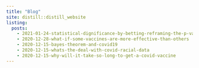 ```yaml
---
title: "Blog"
site: distill::distill_website
listing: 
  posts:
    - 2021-01-24-statistical-dignificance-by-betting-reframing-the-p-value
    - 2020-12-28-what-if-some-vaccines-are-more-effective-than-others
    - 2020-12-15-bayes-theorem-and-covid19
    - 2020-12-15-whats-the-deal-with-covid-racial-data
    - 2020-12-15-why-will-it-take-so-long-to-get-a-covid-vaccine
---
```


